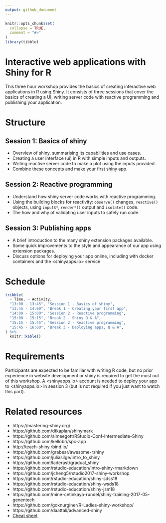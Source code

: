 ```yaml
---
output: github_document
---
```


<!-- README.md is generated from README.Rmd. Please edit that file -->

```r
knitr::opts_chunk$set(
  collapse = TRUE,
  comment = "#>"
)
library(tibble)
```

# Interactive web applications with Shiny for R

This three hour workshop provides the basics of creating interactive web applications in R using Shiny. It consists of three sessions that cover the basics of creating a UI, writing server code with reactive programming and publishing your application.

# Structure

## Session 1: Basics of shiny
* Overview of shiny, summarising its capabilities and use cases.
* Creating a user interface (ui) in R with simple inputs and outputs.
* Writing reactive server code to make a plot using the inputs provided.
* Combine these concepts and make your first shiny app.

## Session 2: Reactive programming
* Understand how shiny server code works with reactive programming.
* Using the building blocks for reactivity: `observe()` changes, `reactive()` objects, using `input$*`, `render*()` output and `isolate()` code.
* The how and why of validating user inputs to safely run code.

## Session 3: Publishing apps
* A brief introduction to the many shiny extension packages available.
* Some quick improvements to the style and appearance of our app using extension packages.
* Discuss options for deploying your app online, including with docker containers and the <shinyapps.io> service

# Schedule

```r
tribble(
  ~ Time, ~ Activity,
  "13:00 - 13:45", "Session 1 - Basics of shiny",
  "13:45 - 14:00", "Break 1 - Creating your first app",
  "14:00 - 15:00", "Session 2 - Reactive programming",
  "15:00 - 15:15", "Break 2 - Shiny Q & A",
  "15:15 - 15:45", "Session 2 - Reactive programming",
  "15:45 - 16:00", "Break 3 - Deploying apps, Q & A",
) %>% 
  knitr::kable()
```

# Requirements

Participants are expected to be familiar with writing R code, but no prior experience in website development or shiny is required to get the most out of this workshop. A <shinyapps.io> account is needed to deploy your app to <shinyapps.io> in session 3 (but is not required if you just want to watch this part).

# Related resources

* https://mastering-shiny.org/
* https://github.com/dtkaplan/shinymark
* https://github.com/aimeegott/RStudio-Conf-Intermediate-Shiny
* https://github.com/kellobri/spc-app
* http://teach-shiny.rbind.io/
* https://github.com/grabear/awesome-rshiny
* https://github.com/juliasilge/intro_to_shiny
* https://github.com/laderast/gradual_shiny
* https://github.com/rstudio-education/intro-shiny-rmarkdown
* https://github.com/jcheng5/rstudio2017-shiny-workshop
* https://github.com/rstudio-education/shiny-sdss18
* https://github.com/rstudio-education/shiny-wsds18
* https://github.com/rstudio-education/shiny-jsm18
* https://github.com/mine-cetinkaya-rundel/shiny-training-2017-05-genentech
* https://github.com/goknurginer/R-Ladies-shiny-workshop/
* https://github.com/daattali/advanced-shiny
* [Cheat sheet](https://github.com/rstudio/cheatsheets/raw/master/shiny.pdf)
